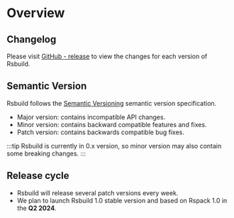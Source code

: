 # Overview

## Changelog

Please visit [GitHub - release](https://github.com/web-infra-dev/rsbuild/releases) to view the changes for each version of Rsbuild.

## Semantic Version

Rsbuild follows the [Semantic Versioning](https://semver.org/lang/zh-CN/) semantic version specification.

- Major version: contains incompatible API changes.
- Minor version: contains backward compatible features and fixes.
- Patch version: contains backwards compatible bug fixes.

:::tip
Rsbuild is currently in 0.x version, so minor version may also contain some breaking changes.
:::

## Release cycle

- Rsbuild will release several patch versions every week.
- We plan to launch Rsbuild 1.0 stable version and based on Rspack 1.0 in the **Q2 2024**.
